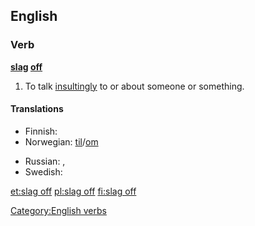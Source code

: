 ==English==

===Verb===
'''[[slag]] [[off]]'''

# {{context|British|Australia|slang|transitive|idiomatic|lang=en}} To talk [[insultingly]] to or about someone or something.

====Translations====
{{trans-top|to talk insultingly to or about someone or something}}
* Finnish: {{t|fi|mollata}}
* Norwegian: {{t|no|slenge dritt}} [[til#Norwegian|til]]/[[om#Norwegian|om]]
{{trans-mid}}
* Russian: {{t+|ru|охаивать|tr=oxáivatʼ|sc=Cyrl}}, {{t+|ru|хаять|tr=xájatʼ|sc=Cyrl}}
* Swedish: {{t|sv|snacka skit om}}
{{trans-bottom}}

[[Category:English verbs]]

[[et:slag off]]
[[pl:slag off]]
[[fi:slag off]]